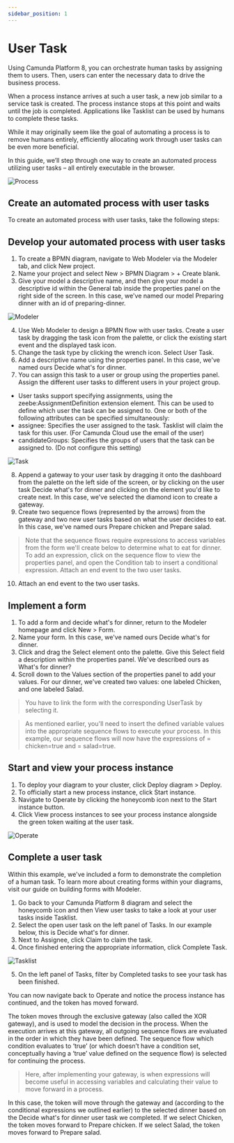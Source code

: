 ```yaml
---
sidebar_position: 1
---
```


# User Task

Using Camunda Platform 8, you can orchestrate human tasks by assigning them to users. Then, users can enter the necessary data to drive the business process.

When a process instance arrives at such a user task, a new job similar to a service task is created. The process instance stops at this point and waits until the job is completed. Applications like Tasklist can be used by humans to complete these tasks.

While it may originally seem like the goal of automating a process is to remove humans entirely, efficiently allocating work through user tasks can be even more beneficial.

In this guide, we’ll step through one way to create an automated process utilizing user tasks – all entirely executable in the browser.

![Process](/assets/docs/camunda-8/user-task.png "Process")

## Create an automated process with user tasks

To create an automated process with user tasks, take the following steps:

## Develop your automated process with user tasks

1. To create a BPMN diagram, navigate to Web Modeler via the Modeler tab, and click New project.
2. Name your project and select New > BPMN Diagram > + Create blank.
3. Give your model a descriptive name, and then give your model a descriptive id within the General tab inside the properties panel on the right side of the screen. In this case, we've named our model Preparing dinner with an id of preparing-dinner.

![Modeler](/assets/docs/camunda-8/modeler.png "Modeler")

4. Use Web Modeler to design a BPMN flow with user tasks. Create a user task by dragging the task icon from the palette, or click the existing start event and the displayed task icon.
5. Change the task type by clicking the wrench icon. Select User Task.
6. Add a descriptive name using the properties panel. In this case, we've named ours Decide what's for dinner.
7. You can assign this task to a user or group using the properties panel. Assign the different user tasks to different users in your project group.
  - User tasks support specifying assignments, using the zeebe:AssignmentDefinition extension element. This can be used to define which user the task can be assigned to. One or both of the following attributes can be specified simultaneously:
  - assignee: Specifies the user assigned to the task. Tasklist will claim the task for this user. (For Camunda Cloud use the email of the user)
  - candidateGroups: Specifies the groups of users that the task can be assigned to. (Do not configure this setting)

![Task](/assets/docs/camunda-8/task.png "Task")

8. Append a gateway to your user task by dragging it onto the dashboard from the palette on the left side of the screen, or by clicking on the user task Decide what's for dinner and clicking on the element you'd like to create next. In this case, we've selected the diamond icon to create a gateway.
9. Create two sequence flows (represented by the arrows) from the gateway and two new user tasks based on what the user decides to eat. In this case, we've named ours Prepare chicken and Prepare salad.

> Note that the sequence flows require expressions to access variables from the form we'll create below to determine what to eat for dinner. To add an expression, click on the sequence flow to view the properties panel, and open the Condition tab to insert a conditional expression.
Attach an end event to the two user tasks.

10. Attach an end event to the two user tasks.

## Implement a form

1. To add a form and decide what's for dinner, return to the Modeler homepage and click New > Form.
2. Name your form. In this case, we've named ours Decide what's for dinner.
3. Click and drag the Select element onto the palette. Give this Select field a description within the properties panel. We've described ours as What's for dinner?
4. Scroll down to the Values section of the properties panel to add your values. For our dinner, we've created two values: one labeled Chicken, and one labeled Salad.

> You have to link the form with the corresponding UserTask by selecting it.

> As mentioned earlier, you'll need to insert the defined variable values into the appropriate sequence flows to execute your process. In this example, our sequence flows will now have the expressions of = chicken=true and = salad=true.

## Start and view your process instance

1. To deploy your diagram to your cluster, click Deploy diagram > Deploy.
2. To officially start a new process instance, click Start instance.
3. Navigate to Operate by clicking the honeycomb icon next to the Start instance button.
4. Click View process instances to see your process instance alongside the green token waiting at the user task.

![Operate](/assets/docs/camunda-8/operate.png "Operate")

## Complete a user task​

Within this example, we've included a form to demonstrate the completion of a human task. To learn more about creating forms within your diagrams, visit our guide on building forms with Modeler.

1. Go back to your Camunda Platform 8 diagram and select the honeycomb icon and then View user tasks to take a look at your user tasks inside Tasklist.
2. Select the open user task on the left panel of Tasks. In our example below, this is Decide what's for dinner.
4. Next to Assignee, click Claim to claim the task.
5. Once finished entering the appropriate information, click Complete Task.

![Tasklist](/assets/docs/camunda-8/tasklist.png "Tasklist")

5. On the left panel of Tasks, filter by Completed tasks to see your task has been finished.

You can now navigate back to Operate and notice the process instance has continued, and the token has moved forward.

The token moves through the exclusive gateway (also called the XOR gateway), and is used to model the decision in the process. When the execution arrives at this gateway, all outgoing sequence flows are evaluated in the order in which they have been defined. The sequence flow which condition evaluates to ‘true’ (or which doesn’t have a condition set, conceptually having a ‘true’ value defined on the sequence flow) is selected for continuing the process.

> Here, after implementing your gateway, is when expressions will become useful in accessing variables and calculating their value to move forward in a process.

In this case, the token will move through the gateway and (according to the conditional expressions we outlined earlier) to the selected dinner based on the Decide what's for dinner user task we completed. If we select Chicken, the token moves forward to Prepare chicken. If we select Salad, the token moves forward to Prepare salad.

